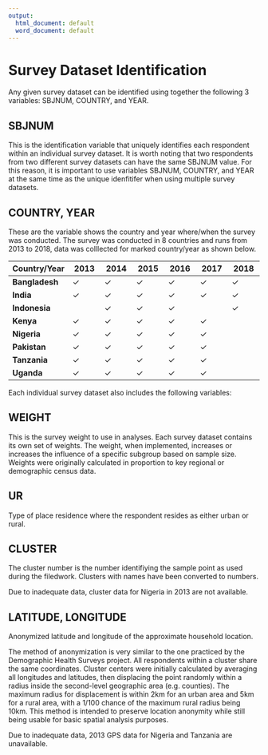 ```yaml
---
output:
  html_document: default
  word_document: default
---
```

# Survey Dataset Identification

Any given survey dataset can be identified using together the following 3 variables: SBJNUM, COUNTRY, and YEAR. 

## SBJNUM
This is the identification variable that uniquely identifies each respondent within an individual survey dataset.  It is worth noting that two respondents from two different survey datasets can have the same SBJNUM value. For this reason, it is important to use variables SBJNUM, COUNTRY, and YEAR at the same time as the unique idenfitifer when using multiple survey datasets.

## COUNTRY, YEAR
These are the variable shows the country and year where/when the survey was conducted. The survey was conducted in 8 countries and runs from 2013 to 2018, data was colllected for marked country/year as shown below.


|Country/Year       |2013          |2014          |2015          |2016          |2017          |2018          |
|----------------   |------------  |------------  |------------  |------------  |------------  |------------  |
|**Bangladesh**     |$\checkmark$  |$\checkmark$  |$\checkmark$  |$\checkmark$  |$\checkmark$  |$\checkmark$  |
|**India**          |$\checkmark$  |$\checkmark$  |$\checkmark$  |$\checkmark$  |$\checkmark$  |$\checkmark$  |
|**Indonesia**      |              |$\checkmark$  |$\checkmark$  |$\checkmark$  |              |$\checkmark$  |
|**Kenya**          |$\checkmark$  |$\checkmark$  |$\checkmark$  |$\checkmark$  |$\checkmark$  |              |
|**Nigeria**        |$\checkmark$  |$\checkmark$  |$\checkmark$  |$\checkmark$  |$\checkmark$  |              |
|**Pakistan**       |$\checkmark$  |$\checkmark$  |$\checkmark$  |$\checkmark$  |$\checkmark$  |              |
|**Tanzania**       |$\checkmark$  |$\checkmark$  |$\checkmark$  |$\checkmark$  |$\checkmark$  |              |
|**Uganda**         |$\checkmark$  |$\checkmark$  |$\checkmark$  |$\checkmark$  |$\checkmark$  |              |


Each individual survey dataset also includes the following variables:

## WEIGHT
This is the survey weight to use in analyses.  Each survey dataset contains its own set of weights. The weight, when implemented, increases or increases the influence of a specific subgroup based on sample size. Weights were originally calculated in proportion to key regional or demographic census data.

## UR
Type of place residence where the respondent resides as either urban or rural.

## CLUSTER
The cluster number is the number identifiying the sample point as used during the filedwork. Clusters with names have been converted to numbers.

Due to inadequate data, cluster data for Nigeria in 2013 are not available.

## LATITUDE, LONGITUDE
Anonymized latitude and longitude of the approximate household location.

The method of anonymization is very similar to the one practiced by the Demographic Health Surveys project. All respondents within a cluster share the same coordinates. Cluster centers were initially calculated by averaging all longitudes and latitudes, then displacing the point randomly within a radius inside the second-level geographic area (e.g. counties). The maximum radius for displacement is within 2km for an urban area and 5km for a rural area, with a 1/100 chance of the maximum rural radius being 10km. This method is intended to preserve location anonymity while still being usable for basic spatial analysis purposes. 

Due to inadequate data, 2013 GPS data for Nigeria and Tanzania are unavailable.
